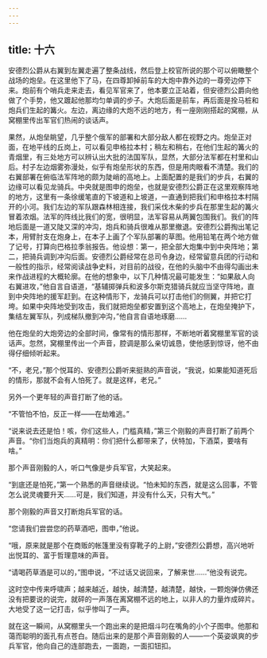 ```yaml
---
---
---
```

title: 十六
---




安德烈公爵从右翼到左翼走遍了整条战线，然后登上校官所说的那个可以俯瞰整个战场的炮垒。在这里他下了马，在四尊卸掉前车的大炮中靠外边的一尊旁边停下来。炮前有个哨兵走来走去，看见军官来了，他本要立正站着，但安德烈公爵向他做了个手势，他又踱起他那均匀单调的步子。大炮后面是前车，再后面是拴马桩和炮兵们生起的篝火。左边，离边缘的大炮不远的地方，有一座刚刚搭起的窝棚，从窝棚里传出军官们热闹的谈话声。

果然，从炮垒眺望，几乎整个俄军的部署和大部分敌人都在视野之内。炮垒正对面，在地平线的丘岗上，可以看见申格拉本村；稍左和稍右，在他们生起的篝火的青烟里，有三处地方可以辨认出大批的法国军队，显然，大部分法军都在村里和山后。村子左边烟雾弥漫处，似乎有炮垒形状的东西，但是用肉眼看不清楚。我们的右翼部署在俯临法军阵地的颇为陡峭的高地上。上面配置的是我们的步兵，右翼的边缘可以看见龙骑兵。中央就是图申的炮垒，也就是安德烈公爵正在这里观察阵地的地方，这里有一条徐缓笔直的下坡道和上坡道，一直通到把我们和申格拉本村隔开的小河。我们左边的军队跟森林相连接，我们采伐木柴的步兵在那里生起的篝火冒着浓烟。法军的阵线比我们的宽，很明显，法军容易从两翼包围我们。我们的阵地后面是一道又陡又深的冲沟，炮兵和骑兵很难从那里撤退。安德烈公爵掏出笔记本，用臂肘支在炮身上，在本子上画了个军队部署的草图。他用铅笔在两个地方做了记号，打算向巴格拉季翁报告。他设想：第一，把全部大炮集中到中央阵地；第二，把骑兵调到冲沟后面。安德烈公爵经常在总司令身边，经常留意兵团的行动和一般性的指示，经常阅读战争史料，对目前的战役，在他的头脑中不由得勾画出未来作战进程的大概轮廓。在他的想象中，以下几种情况最可能发生：“如果敌人向右翼进攻，”他自言自语道，“基辅掷弹兵和波多尔斯克猎骑兵就应当坚守阵地，直到中央阵地的援军赶到。在这种情形下，龙骑兵可以打击他们的侧翼，并把它打垮。如果中央阵地受到攻击，我们就把炮垒都安置到这个高地上，在炮垒掩护下，集结左翼军队，列成梯队撤到冲沟，”他自言自语地琢磨……

他在炮垒的大炮旁边的全部时间，像常有的情形那样，不断地听着窝棚里军官的谈话声。忽然，窝棚里传出一个声音，腔调是那么亲切诚恳，使他感到惊讶，他不由得仔细倾听起来。

“不，老兄，”那个悦耳的、安德烈公爵听来挺熟的声音说，“我说，如果能知道死后的情形，那就不会有人怕死了。就是这样，老兄。”

另外一个更年轻的声音打断了他的话。

“不管怕不怕，反正一样——在劫难逃。”

“说来说去还是怕！咳，你们这些人，门槛真精，”第三个刚毅的声音打断了前两个声音。“你们当炮兵的真精明：你们把什么都带来了，伏特加，下酒菜，要啥有啥。”

那个声音刚毅的人，听口气像是步兵军官，大笑起来。

“到底还是怕死，”第一个熟悉的声音继续说。“怕未知的东西，就是这么回事，不管怎么说灵魂要升天……可是，我们知道，并没有什么天，只有大气。”

那个刚毅的声音又打断炮兵军官的话。

“您请我们尝尝您的药草酒吧，图申，”他说。

“哦，原来就是那个在商贩的帐篷里没有穿靴子的上尉，”安德烈公爵想，高兴地听出悦耳的、富于哲理意味的声音。

“请喝药草酒是可以的，”图申说，“不过话又说回来，了解来世……”他没有说完。

这时空中传来呼啸声；越来越近，越快，越清楚，越清楚，越快，一颗炮弹仿佛还没有把要说的说完，就砰的一声落在离窝棚不远的地上，以非人的力量炸成碎片。大地受了这一记打击，似乎惨叫了一声。

就在这一瞬间，从窝棚里头一个跑出来的是把烟斗叼在嘴角的小个子图申。他那和蔼而聪明的面孔有点苍白。随后出来的是那个声音刚毅的人——一个英姿飒爽的步兵军官，他向自己的连部跑去，一面跑，一面扣钮扣。